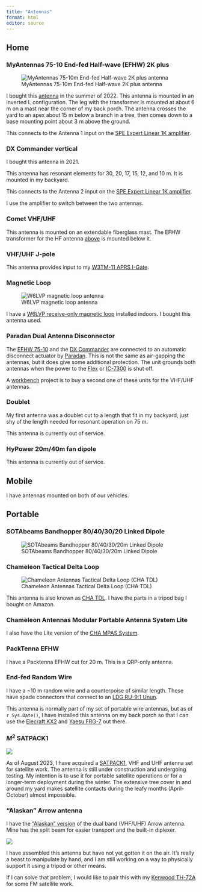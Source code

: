 ```yaml
---
title: "Antennas"
format: html
editor: source
---
```


## Home

### MyAntennas 75-10 End-fed Half-wave (EFHW) 2K plus

![MyAntennas 75-10m End-fed Half-wave 2K plus antenna](https://myantennas.com/wp/wp-content/uploads/2020/09/EFHW-7510-2KPLUS-SS5.jpg)

I bought this [antenna](https://myantennas.com/wp/product/efhw-7510-2k-plus/) in the summer of 2022.
This antenna is mounted in an inverted L configuration. The leg with the transformer is mounted at about 6 m on a mast near the corner of my back porch. The antenna crosses the yard to an apex about 15 m below a branch in a tree, then comes down to a base mounting point about 3 m above the ground.

This connects to the Antenna 1 input on the [SPE Expert Linear 1K amplifier](amplifiers.qmd#spe-expert-linear-1k).

### DX Commander vertical

I bought this antenna in 2021.

This antenna has resonant elements for 30, 20, 17, 15, 12, and 10 m. It is mounted in my backyard.

This connects to the Antenna 2 input on the [SPE Expert Linear 1K amplifier](amplifiers.qmd#spe-expert-linear-1k).

I use the amplifier to switch between the two antennas.

### Comet VHF/UHF

This antenna is mounted on an extendable fiberglass mast. The EFHW transformer for the HF antenna [above](antennas.qmd#myantennas-80-10-end-fed-half-wave-efhw) is mounted below it.

### VHF/UHF J-pole

This antenna provides input to my [W3TM-11 APRS I-Gate](stations.qmd#aprs-i-gate).

### Magnetic Loop

![W6LVP magnetic loop antenna](https://www.w6lvp.com/wp-content/uploads/2017/02/inserter_main-1.png)

I have a [W6LVP receive-only magnetic loop](https://www.w6lvp.com) installed indoors. 
I bought this antenna used.

### Paradan Dual Antenna Disconnector

The [EFHW 75-10](antennas.qmd#myantennas-75-10-end-fed-half-wave-efhw-2k-plus) and the [DX Commander](antennas.qmd#dx-commander) are connected to an automatic disconnect actuator by [Paradan](https://paradanradio.com/products/dual-antenna-disconnector).
This is not the same as air-gapping the antennas, but it does give some additional protection.
The unit grounds both antennas when the power to the [Flex](rigs.qmd#flexradio-6400) or [IC-7300](rigs.qmd#icom-ic-7300) is shut off.

A [workbench](workbench.qmd) project is to buy a second one of these units for the VHF/UHF antennas.

### Doublet

My first antenna was a doublet cut to a length that fit in my backyard, just shy of the length needed for resonant operation on 75 m.

This antenna is currently out of service.

### HyPower 20m/40m fan dipole

This antenna is currently out of service.

## Mobile

I have antennas mounted on both of our vehicles.

## Portable

### SOTAbeams Bandhopper 80/40/30/20 Linked Dipole

![SOTAbeams Bandhopper 80/40/30/20m Linked Dipole](https://static.dxengineering.com/global/images/prod/xlarge/sbm-bandhopper4_kj_xl.jpg)

### Chameleon Tactical Delta Loop

![Chameleon Antennas Tactical Delta Loop (CHA TDL)](https://static.dxengineering.com/global/images/prod/xlarge/cha-tdl_cu_xl.jpg)

This antenna is also known as [CHA TDL](https://chameleonantenna.com/shop-here/ols/products/cha-tdl).
I have the parts in a tripod bag I bought on Amazon.

### Chameleon Antennas Modular Portable Antenna System Lite

I also have the Lite version of the [CHA MPAS System](https://chameleonantenna.com/shop-here/ols/products/cha-mpas-modular-portable-antenna-system-20).

### PackTenna EFHW

I have a Packtenna EFHW cut for 20 m. 
This is a QRP-only antenna.

### End-fed Random Wire

I have a ~10 m random wire and a counterpoise of similar length. 
These have spade connectors that connect to an [LDG RU-9:1 Unun](https://www.dxengineering.com/parts/ldg-ru-9-1).

This antenna is normally part of my set of portable wire antennas, but as of `r Sys.Date()`, I have installed this antenna on my back porch so that I can use the [Elecraft KX2](rigs.qmd#elecraft-kx2) and [Yaesu FRG-7](rigs.qmd#aesu-musen-frg-7) out there.

### $M^2$ SATPACK1

![](https://cdn2.bigcommerce.com/n-ou1isn/f95xaqb/products/232/images/648/WS_FGSATPACK1_IMAGE__91173.1445278338.1280.1280.png?c=2){fig-align="center"}

As of August 2023, I have acquired a [SATPACK1](https://www.m2inc.com/FGSATPACK1), VHF and UHF antenna set for satellite work.
The antenna is still under construction and undergoing testing.
My intention is to use it for portable satellite operations or for a longer-term deployment during the winter.
The extensive tree cover in and around my yard makes satellite contacts during the leafy months (April-October) almost impossible.

### "Alaskan" Arrow antenna

I have the ["Alaskan" version](https://www.arrowantennas.com/arrowii/alaskanarrow.html) of the dual band (VHF/UHF) Arrow antenna.
Mine has the split beam for easier transport and the built-in diplexer.

![](https://www.arrowantennas.com/gfx/146437-14-1.jpg){fig-align="center"}

I have assembled this antenna but have not yet gotten it on the air.
It's really a beast to manipulate by hand, and I am still working on a way to physically support it using a tripod or other means.

If I can solve that problem, I would like to pair this with my [Kenwood TH-72A](rigs.qmd#kenwood-th72a) for some FM satellite work.
